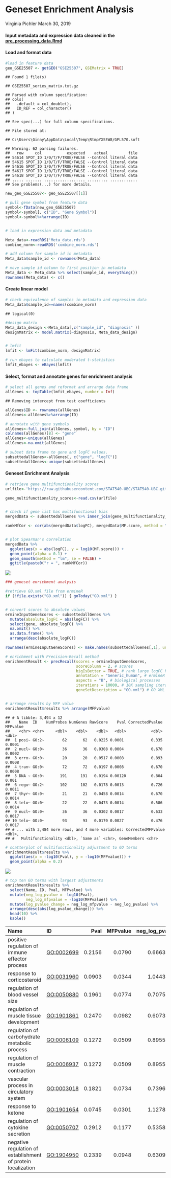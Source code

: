 Geneset Enrichment Analysis
================
Virginia Pichler
March 30, 2019

#### Input metadata and expression data cleaned in the [pre\_processing\_data.Rmd](https://github.com/STAT540-UBC/Repo_team_Y0ung-parents_W2019/blob/master/code/Pre_processing.rmd)

#### Load and format data

``` r
#load in feature data
geo_GSE25507 <- getGEO("GSE25507", GSEMatrix = TRUE)
```

    ## Found 1 file(s)

    ## GSE25507_series_matrix.txt.gz

    ## Parsed with column specification:
    ## cols(
    ##   .default = col_double(),
    ##   ID_REF = col_character()
    ## )

    ## See spec(...) for full column specifications.

    ## File stored at:

    ## C:\Users\Ginny\AppData\Local\Temp\RtmpYXSEW8/GPL570.soft

    ## Warning: 62 parsing failures.
    ##   row     col           expected    actual         file
    ## 54614 SPOT_ID 1/0/T/F/TRUE/FALSE --Control literal data
    ## 54615 SPOT_ID 1/0/T/F/TRUE/FALSE --Control literal data
    ## 54616 SPOT_ID 1/0/T/F/TRUE/FALSE --Control literal data
    ## 54617 SPOT_ID 1/0/T/F/TRUE/FALSE --Control literal data
    ## 54618 SPOT_ID 1/0/T/F/TRUE/FALSE --Control literal data
    ## ..... ....... .................. ......... ............
    ## See problems(...) for more details.

``` r
new_geo_GSE25507<- geo_GSE25507[[1]]

# pull gene symbol from feature data
symbol<-fData(new_geo_GSE25507)
symbol<-symbol[, c("ID", "Gene Symbol")]
symbol<-symbol%>%arrange(ID)


# load in expression data and metadata

Meta_data<-readRDS('Meta_data.rds')
combine_norm<-readRDS('combine_norm.rds')

# add column for sample id in metadata
Meta_data$sample_id <- rownames(Meta_data)

# move sample id column to first position in metadata
Meta_data <- Meta_data %>% select(sample_id, everything())
rownames(Meta_data) <- c()
```

#### Create linear model

``` r
# check equivalence of samples in metadata and expression data
Meta_data$sample_id==names(combine_norm)
```

    ## logical(0)

``` r
#design matrix
Meta_data_design <-Meta_data[,c("sample_id", "diagnosis" )]
designMatrix <- model.matrix(~diagnosis, Meta_data_design)


# lmfit 
lmfit <- lmFit(combine_norm, designMatrix)

# run ebayes to calculate moderated t-statistics
lmfit_ebayes <- eBayes(lmfit)
```

#### Select, format and annotate genes for enrichment analysis

``` r
# select all genes and reformat and arrange data frame
allGenes <- topTable(lmfit_ebayes, number = Inf)
```

    ## Removing intercept from test coefficients

``` r
allGenes$ID <- rownames(allGenes)
allGenes<-allGenes%>%arrange(ID)

# annotate with gene symbols
allGenes<-full_join(allGenes, symbol, by = "ID")
colnames(allGenes)[8] <- "gene"
allGenes<-unique(allGenes)
allGenes<-na.omit(allGenes)

# subset data frame to gene and logFC values.
subsettedallGenes<-allGenes[, c("gene", "logFC")]
subsettedallGenes<-unique(subsettedallGenes)
```

#### Geneset Enrichment Analysis

``` r
# retrieve gene multifunctionality scores
urlfile<-'https://raw.githubusercontent.com/STAT540-UBC/STAT540-UBC.github.io/master/seminars/seminars_winter_2019/seminar10/data/gene_multifunctionality_scores.csv'

gene_multifunctionality_scores<-read.csv(urlfile)


# check if gene list has multifunctional bias
mergedData <- subsettedallGenes %>% inner_join(gene_multifunctionality_scores, by = "gene")

rankMfCor <- cor(abs(mergedData$logFC), mergedData$MF.score, method = "spearman")


# plot Spearman's correlation 
mergedData %>%
  ggplot(aes(x = abs(logFC), y = log10(MF.score))) + 
  geom_point(alpha = 0.1) +
  geom_smooth(method = "lm", se = FALSE) +
  ggtitle(paste0("r = ", rankMfCor))
```

![](Geneset_Enrichment_Analysis_files/figure-markdown_github/unnamed-chunk-4-1.png)

``` r
### geneset enrichment analysis

#retrieve GO.xml file from ermineR
if (!file.exists("GO.xml")) { goToday("GO.xml") }


# convert scores to absolute values
ermineInputGeneScores <- subsettedallGenes %>% 
  mutate(absolute_logFC = abs(logFC)) %>% 
  select(gene, absolute_logFC) %>% 
  na.omit() %>% 
  as.data.frame() %>% 
  arrange(desc(absolute_logFC))

rownames(ermineInputGeneScores) <- make.names(subsettedallGenes[,1], unique = TRUE)

# enrichment with Precision-Recall method
enrichmentResult <- precRecall(scores = ermineInputGeneScores, 
                               scoreColumn = 2, # scores 
                               bigIsBetter = TRUE, # rank large logFC higher
                               annotation = "Generic_human", # ermineR Generic_human annotation file
                               aspects = "B", # biological processes 
                               iterations = 10000, # 10K sampling iterations so results are stable
                               geneSetDescription = "GO.xml") # GO XML file


# arrange results by MFP value
enrichmentResult$results %>% arrange(MFPvalue)
```

    ## # A tibble: 3,494 x 12
    ##    Name  ID    NumProbes NumGenes RawScore    Pval CorrectedPvalue MFPvalue
    ##    <chr> <chr>     <dbl>    <dbl>    <dbl>   <dbl>           <dbl>    <dbl>
    ##  1 posi~ GO:2~        62       62   0.0225 0.0001            0.335   0.0001
    ##  2 nucl~ GO:0~        36       36   0.0308 0.0004            0.670   0.0002
    ##  3 erro~ GO:0~        20       20   0.0517 0.0008            0.893   0.0008
    ##  4 tran~ GO:0~        72       72   0.0197 0.0008            0.670   0.0008
    ##  5 DNA ~ GO:0~       191      191   0.0194 0.00120           0.804   0.001 
    ##  6 regu~ GO:2~       102      102   0.0178 0.0013            0.726   0.0011
    ##  7 thyr~ GO:0~        21       21   0.0458 0.0014            0.670   0.0014
    ##  8 telo~ GO:0~        22       22   0.0473 0.0014            0.586   0.0014
    ##  9 nucl~ GO:0~        36       36   0.0302 0.0017            0.633   0.0017
    ## 10 telo~ GO:0~        93       93   0.0170 0.0027            0.476   0.0017
    ## # ... with 3,484 more rows, and 4 more variables: CorrectedMFPvalue <dbl>,
    ## #   Multifunctionality <dbl>, `Same as` <chr>, GeneMembers <chr>

``` r
# scatterplot of multifunctionality adjustment to GO terms
enrichmentResult$results %>% 
  ggplot(aes(x = -log10(Pval), y = -log10(MFPvalue))) +
  geom_point(alpha = 0.2)
```

![](Geneset_Enrichment_Analysis_files/figure-markdown_github/unnamed-chunk-4-2.png)

``` r
# top ten GO terms with largest adjustments 
enrichmentResult$results %>% 
  select(Name, ID, Pval, MFPvalue) %>% 
  mutate(neg_log_pvalue = -log10(Pval),
         neg_log_mfpvalue = -log10(MFPvalue)) %>% 
  mutate(log_pvalue_change = neg_log_mfpvalue - neg_log_pvalue) %>% 
  arrange(desc(abs(log_pvalue_change))) %>% 
  head(10) %>% 
  kable()
```

| Name                                                         | ID           |    Pval|  MFPvalue|  neg\_log\_pvalue|  neg\_log\_mfpvalue|  log\_pvalue\_change|
|:-------------------------------------------------------------|:-------------|-------:|---------:|-----------------:|-------------------:|--------------------:|
| positive regulation of immune effector process               | <GO:0002699> |  0.2156|    0.0790|         0.6663512|           1.1023729|            0.4360217|
| response to corticosteroid                                   | <GO:0031960> |  0.0903|    0.0344|         1.0443122|           1.4634416|            0.4191293|
| regulation of blood vessel size                              | <GO:0050880> |  0.1961|    0.0774|         0.7075224|           1.1112590|            0.4037366|
| regulation of muscle tissue development                      | <GO:1901861> |  0.2470|    0.0982|         0.6073030|           1.0078885|            0.4005855|
| regulation of carbohydrate metabolic process                 | <GO:0006109> |  0.1272|    0.0509|         0.8955129|           1.2932822|            0.3977693|
| regulation of muscle contraction                             | <GO:0006937> |  0.1272|    0.0509|         0.8955129|           1.2932822|            0.3977693|
| vascular process in circulatory system                       | <GO:0003018> |  0.1821|    0.0734|         0.7396901|           1.1343039|            0.3946139|
| response to ketone                                           | <GO:1901654> |  0.0745|    0.0301|         1.1278437|           1.5214335|            0.3935898|
| regulation of cytokine secretion                             | <GO:0050707> |  0.2912|    0.1177|         0.5358086|           0.9292235|            0.3934149|
| negative regulation of establishment of protein localization | <GO:1904950> |  0.2339|    0.0948|         0.6309698|           1.0231917|            0.3922219|

